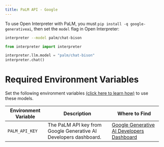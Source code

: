 ```yaml
---
title: PaLM API - Google
---
```


To use Open Interpreter with PaLM, you must `pip install -q google-generativeai`, then set the `model` flag in Open Interpreter:

<CodeGroup>

```bash Terminal
interpreter --model palm/chat-bison
```

```python Python
from interpreter import interpreter

interpreter.llm.model = "palm/chat-bison"
interpreter.chat()
```

</CodeGroup>

# Required Environment Variables

Set the following environment variables [(click here to learn how)](https://chat.openai.com/share/1062cdd8-62a1-4aa8-8ec9-eca45645971a) to use these models.

| Environment Variable | Description                                                      | Where to Find                                                                        |
| -------------------- | ---------------------------------------------------------------- | ------------------------------------------------------------------------------------ |
| `PALM_API_KEY`       | The PaLM API key from Google Generative AI Developers dashboard. | [Google Generative AI Developers Dashboard](https://developers.generativeai.google/) |
